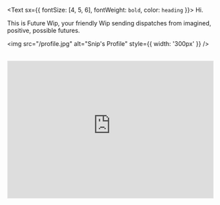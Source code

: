 

<Text sx={{ fontSize: [4, 5, 6], fontWeight: `bold`, color: `heading` }}>
  Hi.
</Text>

This is Future Wip, your friendly Wip sending dispatches from imagined, positive, possible futures. 

<div style={{ textAlign: 'center', marginTop: '20px' }}>


<img src="/profile.jpg" alt="Snip's Profile" style={{ width: '300px' }} />

<br/>

<iframe src="https://www.wordsfromwip.com/embed" width="480" height="320" style="border:1px solid #EEE; background:white;" frameborder="0" scrolling="no"></iframe>

</div>